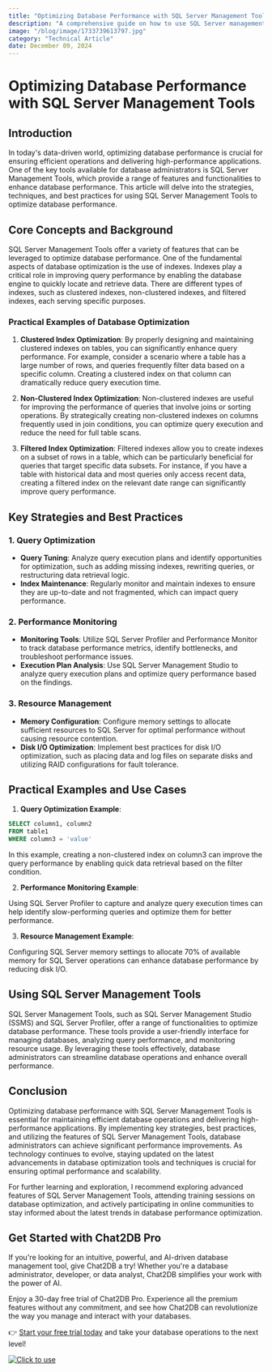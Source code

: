 ```yaml
---
title: "Optimizing Database Performance with SQL Server Management Tools"
description: "A comprehensive guide on how to use SQL Server management tools to optimize database performance, covering key strategies, techniques, and practical examples."
image: "/blog/image/1733739613797.jpg"
category: "Technical Article"
date: December 09, 2024
---
```


# Optimizing Database Performance with SQL Server Management Tools

## Introduction

In today's data-driven world, optimizing database performance is crucial for ensuring efficient operations and delivering high-performance applications. One of the key tools available for database administrators is SQL Server Management Tools, which provide a range of features and functionalities to enhance database performance. This article will delve into the strategies, techniques, and best practices for using SQL Server Management Tools to optimize database performance.

## Core Concepts and Background

SQL Server Management Tools offer a variety of features that can be leveraged to optimize database performance. One of the fundamental aspects of database optimization is the use of indexes. Indexes play a critical role in improving query performance by enabling the database engine to quickly locate and retrieve data. There are different types of indexes, such as clustered indexes, non-clustered indexes, and filtered indexes, each serving specific purposes.

### Practical Examples of Database Optimization

1. **Clustered Index Optimization**: By properly designing and maintaining clustered indexes on tables, you can significantly enhance query performance. For example, consider a scenario where a table has a large number of rows, and queries frequently filter data based on a specific column. Creating a clustered index on that column can dramatically reduce query execution time.

2. **Non-Clustered Index Optimization**: Non-clustered indexes are useful for improving the performance of queries that involve joins or sorting operations. By strategically creating non-clustered indexes on columns frequently used in join conditions, you can optimize query execution and reduce the need for full table scans.

3. **Filtered Index Optimization**: Filtered indexes allow you to create indexes on a subset of rows in a table, which can be particularly beneficial for queries that target specific data subsets. For instance, if you have a table with historical data and most queries only access recent data, creating a filtered index on the relevant date range can significantly improve query performance.

## Key Strategies and Best Practices

### 1. Query Optimization

- **Query Tuning**: Analyze query execution plans and identify opportunities for optimization, such as adding missing indexes, rewriting queries, or restructuring data retrieval logic.
- **Index Maintenance**: Regularly monitor and maintain indexes to ensure they are up-to-date and not fragmented, which can impact query performance.

### 2. Performance Monitoring

- **Monitoring Tools**: Utilize SQL Server Profiler and Performance Monitor to track database performance metrics, identify bottlenecks, and troubleshoot performance issues.
- **Execution Plan Analysis**: Use SQL Server Management Studio to analyze query execution plans and optimize query performance based on the findings.

### 3. Resource Management

- **Memory Configuration**: Configure memory settings to allocate sufficient resources to SQL Server for optimal performance without causing resource contention.
- **Disk I/O Optimization**: Implement best practices for disk I/O optimization, such as placing data and log files on separate disks and utilizing RAID configurations for fault tolerance.

## Practical Examples and Use Cases

1. **Query Optimization Example**:

```sql
SELECT column1, column2
FROM table1
WHERE column3 = 'value'
```

In this example, creating a non-clustered index on column3 can improve the query performance by enabling quick data retrieval based on the filter condition.

2. **Performance Monitoring Example**:

Using SQL Server Profiler to capture and analyze query execution times can help identify slow-performing queries and optimize them for better performance.

3. **Resource Management Example**:

Configuring SQL Server memory settings to allocate 70% of available memory for SQL Server operations can enhance database performance by reducing disk I/O.

## Using SQL Server Management Tools

SQL Server Management Tools, such as SQL Server Management Studio (SSMS) and SQL Server Profiler, offer a range of functionalities to optimize database performance. These tools provide a user-friendly interface for managing databases, analyzing query performance, and monitoring resource usage. By leveraging these tools effectively, database administrators can streamline database operations and enhance overall performance.

## Conclusion

Optimizing database performance with SQL Server Management Tools is essential for maintaining efficient database operations and delivering high-performance applications. By implementing key strategies, best practices, and utilizing the features of SQL Server Management Tools, database administrators can achieve significant performance improvements. As technology continues to evolve, staying updated on the latest advancements in database optimization tools and techniques is crucial for ensuring optimal performance and scalability.

For further learning and exploration, I recommend exploring advanced features of SQL Server Management Tools, attending training sessions on database optimization, and actively participating in online communities to stay informed about the latest trends in database performance optimization.

## Get Started with Chat2DB Pro

If you're looking for an intuitive, powerful, and AI-driven database management tool, give Chat2DB a try! Whether you're a database administrator, developer, or data analyst, Chat2DB simplifies your work with the power of AI.

Enjoy a 30-day free trial of Chat2DB Pro. Experience all the premium features without any commitment, and see how Chat2DB can revolutionize the way you manage and interact with your databases.

👉 [Start your free trial today](https://chat2db.ai/pricing) and take your database operations to the next level!


[![Click to use](/image/blog/bg/chat2db.jpg)](https://chat2db.ai/)
